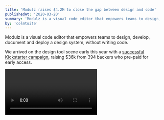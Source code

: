 ```yaml
---
title: 'Modulz raises $4.2M to close the gap between design and code'
publishedAt: '2020-03-20'
summary: 'Modulz is a visual code editor that empowers teams to design, develop, document and deploy a design system, without writing code.'
by: 'colmtuite'
---
```


Modulz is a visual code editor that empowers teams to design, develop, document and deploy a design system, without writing code.

We arrived on the design tool scene early this year with a [successful Kickstarter campaign](https://www.kickstarter.com/projects/stephenhaney/modulzthe-next-step-in-visual-coding), raising \$36k from 394 backers who pre-paid for early access.

<Video id="GZtZNn4xAsM" />
<Video id="vj-91dMvQQo" />

Since then, we've raised \$4.2M in seed funding from LocalGlobe, Frontline and many high-profile angel investors including Ryan Hoover (Founder of Product Hunt), Vedika Jain (Weekend Fund), Des Traynor (Co-founder of Intercom), Jina Anne (Founder of Clarity), TinyVC and other great investors.

<Video id="7piqKHepNEk" />

We've put together a super strong team of 9 and we're excited for the future ahead. So I want to share what we're working on.

Modulz is a radically fresh take on the "developer handoff" workflow. Typically, design teams will draw static representations of their component library, then "throw them over the wall" to their engineering team.

As a process, sharing assets between design and engineering teams is conceptually sound. However, existing workflows are disjointed and tooling is relatively archaic.

Modulz will empower design teams to "handoff" a complete design system consisting of the following:

- **Theme** — a set of reusable tokens for designing consistent components.
- **Components** — a production-ready component library, published to NPM.
- **Styleguide** — an automatically generated styleguide with component examples, code snippets, navigation, search and more.
- **Integrations** — export your design system to Sketch, Figma and Framer so your design team can utilise your symbols, components and styles.

Each time you publish a new version of your design system from Modulz, all of these export targets update automatically.

This means your whole team is kept in sync. Everyone can consume the exact same design system in whatever format they need it.
Developers consume the design system in code via NPM. Designers consume the exact same design system in Sketch, Figma AND Framer (no need to pick a side!). The styleguide keeps everyone aligned on how the design system should be used.

---

A lot of VC money is being poured into the design tool space, though much of the progress has been incremental.

When Adobe launched Photoshop in 1990, designers were drawing static pictures of interactive websites. Today, almost 30 years later, our most powerful design software is still optimised for drawing static pictures of inherently interactive components.

Along that same timeline, our digital products have become increasingly interactive. We now have touch screens, animation, voice input, audio, video, AR and VR. Vector graphics are no longer an appropriate medium through which to communicate digital design decisions.

Modulz is a visual code editor. We want to expose as many people as possible to the power of code, but in an environment that looks and feels familiar.

We want to fix the disconnect between design and code, and save companies time and money, so you can focus on building your products.
